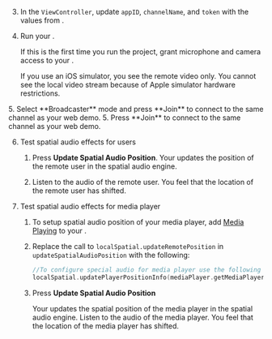 <PlatformWrapper platform="ios">

3. In the `ViewController`, update `appID`, `channelName`, and `token` with the values from <Vg k="CONSOLE" />.

4. Run your <Vpl k="CLIENT" />.

    If this is the first time you run the project, grant microphone and camera access to your <Vpl k="CLIENT" />.

    <PlatformWrapper notAllowed="macos">
    If you use an iOS simulator, you see the remote video only. You cannot see the local video stream because of <Link target="_blank" to="https://help.apple.com/simulator/mac/current/#/devb0244142d">Apple simulator hardware restrictions</Link>.
    </PlatformWrapper>

<ProductWrapper notAllowed="video-calling">
5. Select **Broadcaster** mode and press **Join** to connect to the same channel as your web demo.
</ProductWrapper>

<ProductWrapper product="video-calling">
5. Press **Join** to connect to the same channel as your web demo.
</ProductWrapper>

6. Test spatial audio effects for users

    1. Press **Update Spatial Audio Position**. Your <Vpl k="CLIENT" /> updates the position of the remote user in the spatial audio engine.

    1. Listen to the audio of the remote user. You feel that the location of the remote user has shifted.

7. Test spatial audio effects for media player

    1. To setup spatial audio position of your media player, add [Media Playing](play-media) to your <Vpl k="CLIENT" />.

    1. Replace the call to `localSpatial.updateRemotePosition` in `updateSpatialAudioPosition` with the following:

        ```swift
        //To configure special audio for media player use the following statement
        localSpatial.updatePlayerPositionInfo(mediaPlayer.getMediaPlayerId(), positionInfo)
        ```
    1. Press **Update Spatial Audio Position**

        Your <Vpl k="CLIENT" /> updates the spatial position of the media player in the spatial audio engine. Listen to the audio of the media player. You feel that the location of the media player has shifted.


</PlatformWrapper>
